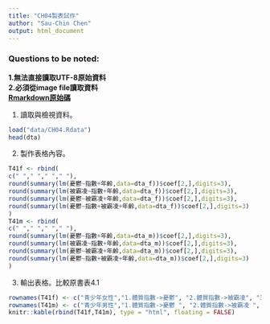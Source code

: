 ```yaml
---
title: "CH04製表試作"
author: "Sau-Chin Chen"
output: html_document
---
```


### Questions to be noted:
**1.無法直接讀取UTF-8原始資料**  
**2.必須從image file讀取資料**  
**[Rmarkdown原始碼](https://github.com/SCgeeker/CH_R_Meta/blob/gh-pages/04/ch04.Rmd)**  

1. 讀取與檢視資料。
```r
load("data/CH04.Rdata")
head(dta)
```

2. 製作表格內容。
```r
T41f <- rbind(
c(" "," "," "," "),
round(summary(lm(憂鬱~指數+年齡,data=dta_f))$coef[2,],digits=3),
round(summary(lm(被霸凌~指數+年齡,data=dta_f))$coef[2,],digits=3),
round(summary(lm(憂鬱~被霸凌+年齡,data=dta_f))$coef[2,],digits=3),
round(summary(lm(憂鬱~指數+被霸凌+年齡,data=dta_f))$coef[2,],digits=3)
)
T41m <- rbind(
c(" "," "," "," "),
round(summary(lm(憂鬱~指數+年齡,data=dta_m))$coef[2,],digits=3),
round(summary(lm(被霸凌~指數+年齡,data=dta_m))$coef[2,],digits=3),
round(summary(lm(憂鬱~被霸凌+年齡,data=dta_m))$coef[2,],digits=3),
round(summary(lm(憂鬱~指數+被霸凌+年齡,data=dta_m))$coef[2,],digits=3)
)
```

3. 輸出表格。比較原書表4.1
```r
rownames(T41f) <- c("青少年女性","1.體質指數->憂鬱", "2.體質指數->被霸凌", "3.被霸凌經驗->憂鬱", "4.體質指數->憂鬱")
rownames(T41m) <- c("青少年男性","1.體質指數->憂鬱 ", "2.體質指數->被霸凌 ", "3.被霸凌經驗->憂鬱 ", "4.體質指數->憂鬱 ")
knitr::kable(rbind(T41f,T41m), type = "html", floating = FALSE)
```

